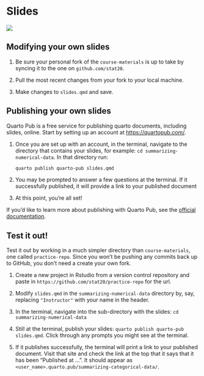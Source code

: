 # Slides

![](images/slides-diagram.png)

## Modifying your own slides

1. Be sure your personal fork of the `course-materials` is up to take by syncing it to the one on `github.com/stat20`.

2. Pull the most recent changes from your fork to your local machine.

3. Make changes to `slides.qmd` and save.

## Publishing your own slides

Quarto Pub is a free service for publishing quarto documents, including slides, online. Start by setting up an account at <https://quartopub.com/>.

1. Once you are set up with an account, in the terminal, navigate to the directory that contains your slides, for example: `cd summarizing-numerical-data`. In that directory run:

   ```bash
   quarto publish quarto-pub slides.qmd
   ```
   
2. You may be prompted to answer a few questions at the terminal. If it successfully published, it will provide a link to your published document

3. At this point, you're all set!

If you'd like to learn more about publishing with Quarto Pub, see the [official documentation](https://quarto.org/docs/publishing/quarto-pub.html).

## Test it out!

Test it out by working in a much simpler directory than `course-materials`, one called `practice-repo`. Since you won't be pushing any commits back up to GitHub, you don't need a create your own fork.

1. Create a new project in Rstudio from a version control repository and paste in `https://github.com/stat20/practice-repo` for the url.

2. Modify `slides.qmd` in the `summarizing-numerical-data` directory by, say, replacing `"Instructor"` with your name in the header.

3. In the terminal, navigate into the sub-directory with the slides: `cd summarizing-numerical-data`

4. Still at the terminal, publish your slides: `quarto publish quarto-pub slides.qmd`. Click through any prompts you might see at the terminal.

5. If it publishes successfully, the terminal will print a link to your published document. Visit that site and check the link at the top that it says that it has been "Published at ...". It should appear as `<user_name>.quarto.pub/summarizing-categorical-data/`.